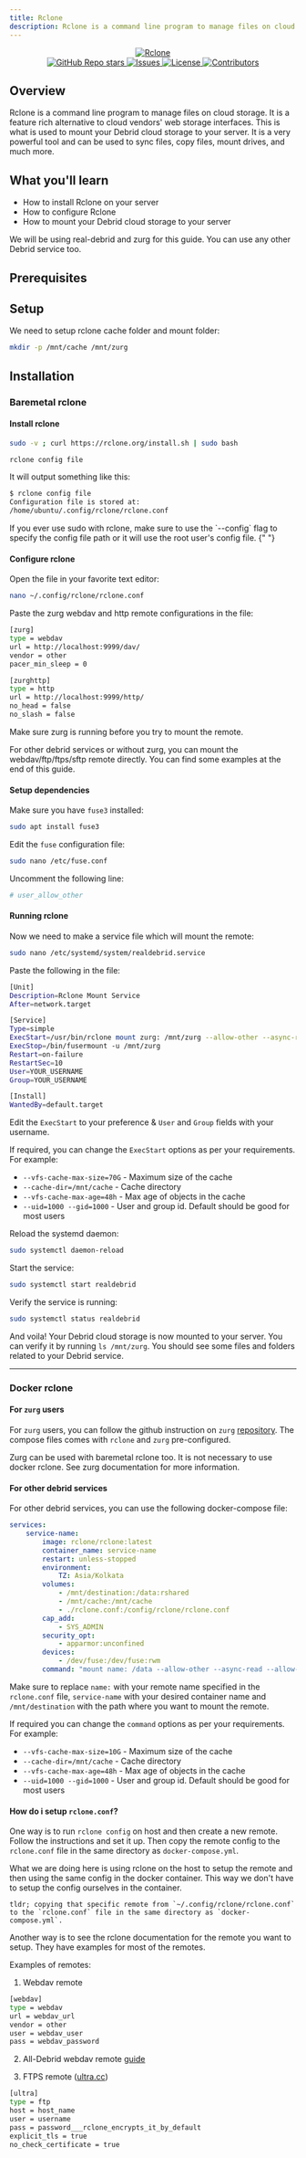 ```yaml
---
title: Rclone
description: Rclone is a command line program to manage files on cloud storage.
---
```



<div align="center">
    <a href="https://rclone.org/">
        <img alt="Rclone" src="/img/rclone/rclone.png"></img>
    </a>
</div>

<div align="center">
    <a
        href="https://github.com/rclone/rclone/stargazers"
        style={{ display: "inline-block", marginRight: "10px" }}
    >
        <img
            alt="GitHub Repo stars"
            src="https://img.shields.io/github/stars/rclone/rclone"
        />
    </a>
    <a
        href="https://github.com/rclone/rclone/issues"
        style={{ display: "inline-block", marginRight: "10px" }}
    >
        <img
            alt="Issues"
            src="https://img.shields.io/github/issues/rclone/rclone"
        />
    </a>
    <a
        href="https://github.com/rclone/rclone/blob/main/LICENSE"
        style={{ display: "inline-block", marginRight: "10px" }}
    >
        <img
            alt="License"
            src="https://img.shields.io/github/license/rclone/rclone"
        />
    </a>
    <a
        href="https://github.com/rclone/rclone/graphs/contributors"
        style={{ display: "inline-block", marginRight: "10px" }}
    >
        <img
            alt="Contributors"
            src="https://img.shields.io/github/contributors/rclone/rclone"
        />
    </a>
</div>

## Overview

Rclone is a command line program to manage files on cloud storage. It is a feature rich alternative to cloud vendors' web storage interfaces.
This is what is used to mount your Debrid cloud storage to your server. It is a very powerful tool and can be used to sync files, copy files, mount drives, and much more.

## What you'll learn

-   How to install Rclone on your server
-   How to configure Rclone
-   How to mount your Debrid cloud storage to your server

<Callout>
    We will be using real-debrid and zurg for this guide. You can use any other
    Debrid service too.
</Callout>

## Prerequisites

<Cards>
    <Card
        href="/404"
        title="Linux"
        description="Since this guide is for Linux, you need to have a Linux server"
    />
    <Card
        href="/404"
        title="Debrid Service"
        description="Debrid Service like real-debrid"
    />
    <Card
        href="/404"
        title="Docker (Optional)"
        description="Required to run rclone in a containerized environment. Only required if you want to run rclone in a container"
    />
    <Card
        href="/404"
        title="Zurg (Optional)"
        description="This guide uses zurg with real-debrid. Not required, but preferred for real-debrid users for better performance"
    />
</Cards>

## Setup

We need to setup rclone cache folder and mount folder:

```bash title="Create cache and mount folders"
mkdir -p /mnt/cache /mnt/zurg
```

<Files>
    <Folder name="/mnt" defaultOpen>
        <Folder name="/cache" />
        <Folder name="/zurg" />
    </Folder>
</Files>

## Installation

### Baremetal rclone

#### Install rclone

```bash title="Install rclone"
sudo -v ; curl https://rclone.org/install.sh | sudo bash
```

```bash title="Find config path"
rclone config file
```

It will output something like this:

```bash title="Output"
$ rclone config file
Configuration file is stored at:
/home/ubuntu/.config/rclone/rclone.conf
```

<Callout type="warn">
    If you ever use sudo with rclone, make sure to use the `--config` flag to
    specify the config file path or it will use the root user's config file.
</Callout>{" "}

#### Configure rclone

Open the file in your favorite text editor:

```bash title="Open rclone.conf"
nano ~/.config/rclone/rclone.conf
```

Paste the zurg webdav and http remote configurations in the file:

```bash title="rclone.conf"
[zurg]
type = webdav
url = http://localhost:9999/dav/
vendor = other
pacer_min_sleep = 0

[zurghttp]
type = http
url = http://localhost:9999/http/
no_head = false
no_slash = false
```

<Callout>Make sure zurg is running before you try to mount the remote.</Callout>

<Callout>
    For other debrid services or without zurg, you can mount the
    webdav/ftp/ftps/sftp remote directly. You can find some examples at the end
    of this guide.
</Callout>

#### Setup dependencies

Make sure you have `fuse3` installed:

```bash title="Install fuse3"
sudo apt install fuse3
```

Edit the `fuse` configuration file:

```bash title="Edit fuse configuration"
sudo nano /etc/fuse.conf
```

Uncomment the following line:

```bash title="Uncomment the line"
# user_allow_other
```

#### Running rclone

Now we need to make a service file which will mount the remote:

```bash title="Create rclone service file"
sudo nano /etc/systemd/system/realdebrid.service
```

Paste the following in the file:

```bash title="realdebrid.service"
[Unit]
Description=Rclone Mount Service
After=network.target

[Service]
Type=simple
ExecStart=/usr/bin/rclone mount zurg: /mnt/zurg --allow-other --async-read --allow-non-empty --dir-cache-time=5s --buffer-size=64M --poll-interval=15s --use-mmap --vfs-read-ahead=128M --vfs-read-chunk-size=64M --vfs-read-chunk-size-limit=2048M --vfs-cache-max-age=48h --vfs-cache-mode=full --vfs-cache-poll-interval=30s --vfs-cache-max-size=70G --cache-dir=/mnt/cache --uid=1000 --gid=1000
ExecStop=/bin/fusermount -u /mnt/zurg
Restart=on-failure
RestartSec=10
User=YOUR_USERNAME
Group=YOUR_USERNAME

[Install]
WantedBy=default.target
```

Edit the `ExecStart` to your preference & `User` and `Group` fields with your username.

If required, you can change the `ExecStart` options as per your requirements. For example:

-   `--vfs-cache-max-size=70G` - Maximum size of the cache
-   `--cache-dir=/mnt/cache` - Cache directory
-   `--vfs-cache-max-age=48h` - Max age of objects in the cache
-   `--uid=1000 --gid=1000` - User and group id. Default should be good for most users

Reload the systemd daemon:

```bash title="Reload systemd daemon"
sudo systemctl daemon-reload
```

Start the service:

```bash title="Start the service"
sudo systemctl start realdebrid
```

Verify the service is running:

```bash title="Check service status"
sudo systemctl status realdebrid
```

And voila! Your Debrid cloud storage is now mounted to your server. You can verify it by running `ls /mnt/zurg`.
You should see some files and folders related to your Debrid service.

---

### Docker rclone

#### For `zurg` users

For `zurg` users, you can follow the github instruction on `zurg` [repository](https://github.com/debridmediamanager/zurg-testing?tab=readme-ov-file#how-to-run-zurg-in-5-steps-for-plex-with-docker).
The compose files comes with `rclone` and `zurg` pre-configured.

<Callout>
    Zurg can be used with baremetal rclone too. It is not necessary to use
    docker rclone. See zurg documentation for more information.
</Callout>

#### For other debrid services

For other debrid services, you can use the following docker-compose file:

```yaml title="docker-compose.yml"
services:
    service-name:
        image: rclone/rclone:latest
        container_name: service-name
        restart: unless-stopped
        environment:
            TZ: Asia/Kolkata
        volumes:
            - /mnt/destination:/data:rshared
            - /mnt/cache:/mnt/cache
            - ./rclone.conf:/config/rclone/rclone.conf
        cap_add:
            - SYS_ADMIN
        security_opt:
            - apparmor:unconfined
        devices:
            - /dev/fuse:/dev/fuse:rwm
        command: "mount name: /data --allow-other --async-read --allow-non-empty --dir-cache-time=5s --buffer-size=64M --poll-interval=15s --use-mmap --vfs-read-ahead=128M --vfs-read-chunk-size=64M --vfs-read-chunk-size-limit=2048M --vfs-cache-max-age=48h --vfs-cache-mode=full --vfs-cache-poll-interval=30s --vfs-cache-max-size=10G --cache-dir=/mnt/cache --umask=002 --uid=1000 --gid=1000"
```

<Files>
    <Folder name="/home/user/debrid-rclone-mount" defaultOpen>
        <File name="docker-compose.yml" />
        <File name="rclone.conf" />
    </Folder>
</Files>

Make sure to replace `name:` with your remote name specified in the `rclone.conf` file, `service-name` with your desired container name and
`/mnt/destination` with the path where you want to mount the remote.

If required you can change the `command` options as per your requirements. For example:

-   `--vfs-cache-max-size=10G` - Maximum size of the cache
-   `--cache-dir=/mnt/cache` - Cache directory
-   `--vfs-cache-max-age=48h` - Max age of objects in the cache
-   `--uid=1000 --gid=1000` - User and group id. Default should be good for most users

#### How do i setup `rclone.conf`?

One way is to run `rclone config` on host and then create a new remote. Follow the instructions and set it up. Then copy the remote config to the `rclone.conf`
file in the same directory as `docker-compose.yml`.

<Callout>
    What we are doing here is using rclone on the host to setup the remote and
    then using the same config in the docker container. This way we don't have to setup the config ourselves in the container.

    tldr; copying that specific remote from `~/.config/rclone/rclone.conf` to the `rclone.conf` file in the same directory as `docker-compose.yml`.
</Callout>

Another way is to see the rclone documentation for the remote you want to setup. They have examples for most of the remotes.

Examples of remotes:

1. Webdav remote

```bash title="rclone.conf"
[webdav]
type = webdav
url = webdav_url
vendor = other
user = webdav_user
pass = webdav_password
```

2. All-Debrid webdav remote [guide](https://help.alldebrid.com/en/faq/rclone-webdav)

3. FTPS remote ([ultra.cc](https://docs.ultra.cc/books/rclone/page/using-rclone-ftps))

```bash title="rclone.conf"
[ultra]
type = ftp
host = host_name
user = username
pass = password___rclone_encrypts_it_by_default
explicit_tls = true
no_check_certificate = true
```

